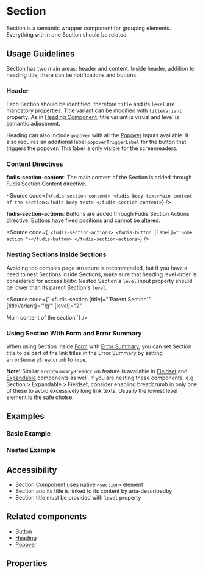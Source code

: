
<Meta title="Components/Section" />

# Section

Section is a semantic wrapper component for grouping elements. Everything within one Section should be related.

## Usage Guidelines

Section has two main areas: header and content. Inside header, addition to heading title, there can be notifications and buttons.

### Header

Each Section should be identified, therefore `title` and its `level` are mandatory properties. Title variant can be modified with `titleVariant` property. As in [Heading Component](/docs/components-typography-heading--documentation), title variant is visual and level is semantic adjustment.

Heading can also include `popover` with all the [Popover](/docs/directives-popover--documentation) Inputs available. It also requires an additional label `popoverTriggerLabel` for the button that triggers the popover. This label is only visible for the screenreaders.

### Content Directives

**fudis-section-content**: The main content of the Section is added through Fudis Section Content directive.

<Source
  code={`<fudis-section-content>
  <fudis-body-text>Main content of the section</fudis-body-text>
</fudis-section-content>`}
/>

**fudis-section-actions**: Buttons are added through Fudis Section Actions directive. Buttons have fixed positions and cannot be altered.

<Source
  code={`
  <fudis-section-actions>
  <fudis-button [label]="'Some action'"></fudis-button>
</fudis-section-actions>`}
/>

### Nesting Sections Inside Sections

Avoiding too complex page structure is recommended, but if you have a need to nest Sections inside Sections, make sure that heading level order is considered for accessibility. Nested Section's `level` input property should be lower than its parent Section's `level`.

<Source
  code={`
<fudis-section
  [title]="'Parent Section'"
  [titleVariant]="'lg'"
  [level]="2"
  >
  <fudis-section-content>
    <fudis-section
      [title]="'Nested Section'"
      [titleVariant]="'md'"
      [level]="3" >
      <fudis-section-actions>
        <fudis-button [label]="'Nested Action button'"/>
      </fudis-section-actions>
      <fudis-section-content>
        <fudis-body-text>Main content of the section</fudis-body-text>
      </fudis-section-content>
    </fudis-section>
  </fudis-section-content>
</fudis-section>
  `}
/>

### Using Section With Form and Error Summary

When using Section inside [Form](/docs/components-form-form--documentation) with [Error Summary](/docs/components-form-error-summary--documentation), you can set Section title to be part of the link titles in the Error Summary by setting `errorSummaryBreadcrumb` to `true`.

**Note!** Similar `errorSummaryBreadcrumb` feature is available in [Fieldset](/docs/components-form-field-set--documentation) and [Expandable](/docs/components-expandable--documentation) components as well. If you are nesting these components, e.g. Section > Expandable > Fieldset, consider enabling breadcrumb in only one of these to avoid excessively long link texts. Usually the lowest level element is the safe choise.

## Examples

### Basic Example

<Canvas of={SectionStories.Example} />

### Nested Example

<Canvas of={SectionStories.NestedExample} />

## Accessibility

- Section Component uses native `<section>` element
- Section and its title is linked to its content by aria-describedby
- Section title must be provided with `level` property

## Related components

- [Button](/docs/components-button--documentation)
- [Heading](/docs/components-typography-heading--documentation)
- [Popover](/docs/directives-popover--documentation)

## Properties

<ArgTypes of={SectionComponent} exclude={sectionPropertiesExclude} />
